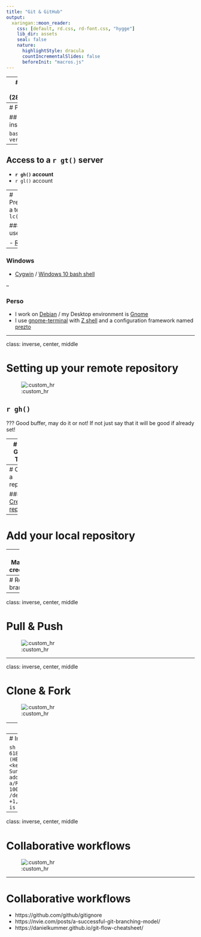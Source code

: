 ```yaml
---
title: "Git & GitHub"
output:
  xaringan::moon_reader:
    css: [default, rd.css, rd-font.css, "hygge"]
    lib_dir: assets
    seal: false
    nature:
      highlightStyle: dracula
      countIncrementalSlides: false
      beforeInit: "macros.js"
---
```



---
# Coming soon (28/03/2022)




---
# Prerequisite


## `r gt()` installed


```bash
git --version
```

--

## Access to a `r gt()` server 

- **`r gh()` account**
- `r gl()` account 


---
# Prerequisite: a terminal `r lc()`

### All users

- [R Studio](https://support.rstudio.com/hc/en-us/articles/115010737148-Using-the-RStudio-Terminal-in-the-RStudio-IDE)

--

### Windows 

- [Cygwin](https://www.cygwin.com/) / [Windows 10 bash shell](https://www.howtogeek.com/249966/how-to-install-and-use-the-linux-bash-shell-on-windows-10/)

--

### Perso

- I work on [Debian](https://www.debian.org/) / my Desktop environment is [Gnome](https://www.gnome.org/)
- I use [gnome-terminal](https://help.gnome.org/users/gnome-terminal/stable/) with [Z shell](https://en.wikipedia.org/wiki/Z_shell) and a configuration framework named [prezto](https://github.com/sorin-ionescu/prezto) 




---

class: inverse, center, middle

# Setting up your remote repository

![:custom_hr]()

## `r gh()`

??? 
Good buffer, may do it or not! If not just say that it will be good if already set!


---
# Get a GitHub Token 


### Since August 2021 required a personal access token (PAT)

### [Creating a personal access token](https://docs.github.com/en/authentication/keeping-your-account-and-data-secure/creating-a-personal-access-token)

---
# Create a repository 

### [Create a repo](https://docs.github.com/en/get-started/quickstart/create-a-repo)


---
# Add your local repository 



---
# Managing credentials

## Store your PAT

- https://cran.r-project.org/web/packages/credentials/vignettes/intro.html
- https://usethis.r-lib.org/articles/git-credentials.html
- https://git-scm.com/docs/git-credential-store


## Use SSH 

- https://phoenixnap.com/kb/generate-ssh-key-windows-10


- https://ndpsoftware.com/git-cheatsheet.html#loc=workspace;



--- 
# Remote branches







---

class: inverse, center, middle

# Pull & Push

![:custom_hr]()



---

class: inverse, center, middle

# Clone & Fork 

![:custom_hr]()



---
# Using several remotes

```sh
$ git remote -vv
mirror	git@gitlab.com:KevCaz/demogit.git (fetch)
mirror	git@gitlab.com:KevCaz/demogit.git (push)
mirror2	git@raspberrypi.local:/srv/git/demogit.git (fetch)
mirror2	git@raspberrypi.local:/srv/git/demogit.git (push)
origin	git@github.com:inSilecoInc/demogit.git (fetch)
origin	git@github.com:inSilecoInc/demogit.git (push)
```


---
# Inspect commits

```sh
git show 618b684
#> commit 618b68425a3183a69b7472c3cda177f26acef3f4 (HEAD)
#> Author: Kevin Cazelles <kevin.cazelles@insileco.io>
#> Date:   Sun Jan 9 23:55:29 2022 -0500
#> 
#>     add our README
#> 
#> diff --git a/README.md b/README.md
#> new file mode 100644
#> index 0000000..1f18e72
#> --- /dev/null
#> +++ b/README.md
#> @@ -0,0 +1,2 @@
#> +# Our great project
#> +This is a great project
```


---

class: inverse, center, middle

# Collaborative workflows

![:custom_hr]()





---
# Collaborative workflows

- https://github.com/github/gitignore
- https://nvie.com/posts/a-successful-git-branching-model/
- https://danielkummer.github.io/git-flow-cheatsheet/
